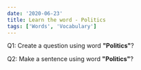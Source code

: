 ```yaml
---
date: '2020-06-23'
title: Learn the word - Politics
tags: ['Words', 'Vocabulary']
---
```


Q1: Create a question using word <strong>"Politics"</strong>?

Q2: Make a sentence using word <strong>"Politics"</strong>?
